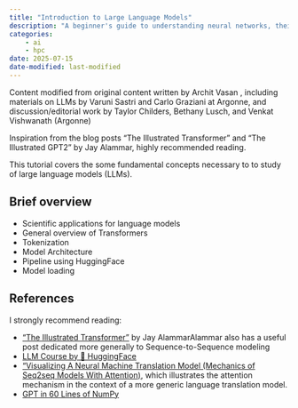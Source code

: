 ```yaml
---
title: "Introduction to Large Language Models"
description: "A beginner's guide to understanding neural networks, their architecture, and how they function."
categories:
    - ai
    - hpc
date: 2025-07-15
date-modified: last-modified
---
```


::: {.callout-note title="Authors" collapse="false"}
Content modified from original content written by Archit Vasan , including
materials on LLMs by Varuni Sastri and Carlo Graziani at Argonne, and
discussion/editorial work by Taylor Childers, Bethany Lusch, and Venkat
Vishwanath (Argonne)
:::

Inspiration from the blog posts "The Illustrated Transformer" and "The
Illustrated GPT2" by Jay Alammar, highly recommended reading.

This tutorial covers the some fundamental concepts necessary to to study of
large language models (LLMs).

## Brief overview

* Scientific applications for language models
* General overview of Transformers
* Tokenization
* Model Architecture
* Pipeline using HuggingFace
* Model loading

## References

I strongly recommend reading:

- ["The Illustrated Transformer"](https://jalammar.github.io/illustrated-transformer/)
  by Jay AlammarAlammar also has a useful post dedicated more generally to
  Sequence-to-Sequence modeling 
- [LLM Course by 🤗 HuggingFace](https://huggingface.co/learn/llm-course/chapter1/1)
- ["Visualizing A Neural Machine Translation Model (Mechanics of Seq2seq Models With Attention)](https://jalammar.github.io/visualizing-neural-machine-translation-mechanics-of-seq2seq-models-with-attention/),
  which illustrates the attention mechanism in the context of a more generic
  language translation model.
- [GPT in 60 Lines of NumPy](https://jaykmody.com/blog/gpt-from-scratch/)
